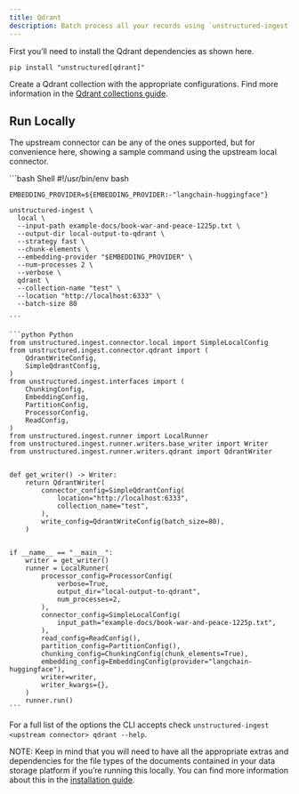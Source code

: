 ```yaml
---
title: Qdrant 
description: Batch process all your records using `unstructured-ingest` to store structured outputs and embeddings locally on your filesystem and upload those to a Qdrant collection.
---
```

First you’ll need to install the Qdrant dependencies as shown here.

```
pip install "unstructured[qdrant]"

```


Create a Qdrant collection with the appropriate configurations. Find more information in the [Qdrant collections guide](https://qdrant.tech/documentation/concepts/collections/).

## Run Locally

The upstream connector can be any of the ones supported, but for convenience here, showing a sample command using the upstream local connector.

<CodeGroup>
    ```bash Shell
    #!/usr/bin/env bash
    
    EMBEDDING_PROVIDER=${EMBEDDING_PROVIDER:-"langchain-huggingface"}
    
    unstructured-ingest \
      local \
      --input-path example-docs/book-war-and-peace-1225p.txt \
      --output-dir local-output-to-qdrant \
      --strategy fast \
      --chunk-elements \
      --embedding-provider "$EMBEDDING_PROVIDER" \
      --num-processes 2 \
      --verbose \
      qdrant \
      --collection-name "test" \
      --location "http://localhost:6333" \
      --batch-size 80
    
    ```
    
    ```python Python 
    from unstructured.ingest.connector.local import SimpleLocalConfig
    from unstructured.ingest.connector.qdrant import (
        QdrantWriteConfig,
        SimpleQdrantConfig,
    )
    from unstructured.ingest.interfaces import (
        ChunkingConfig,
        EmbeddingConfig,
        PartitionConfig,
        ProcessorConfig,
        ReadConfig,
    )
    from unstructured.ingest.runner import LocalRunner
    from unstructured.ingest.runner.writers.base_writer import Writer
    from unstructured.ingest.runner.writers.qdrant import QdrantWriter
    
    
    def get_writer() -> Writer:
        return QdrantWriter(
            connector_config=SimpleQdrantConfig(
                location="http://localhost:6333",
                collection_name="test",
            ),
            write_config=QdrantWriteConfig(batch_size=80),
        )
    
    
    if __name__ == "__main__":
        writer = get_writer()
        runner = LocalRunner(
            processor_config=ProcessorConfig(
                verbose=True,
                output_dir="local-output-to-qdrant",
                num_processes=2,
            ),
            connector_config=SimpleLocalConfig(
                input_path="example-docs/book-war-and-peace-1225p.txt",
            ),
            read_config=ReadConfig(),
            partition_config=PartitionConfig(),
            chunking_config=ChunkingConfig(chunk_elements=True),
            embedding_config=EmbeddingConfig(provider="langchain-huggingface"),
            writer=writer,
            writer_kwargs={},
        )
        runner.run()
    ```
</CodeGroup>



For a full list of the options the CLI accepts check `unstructured-ingest <upstream connector> qdrant --help`.

NOTE: Keep in mind that you will need to have all the appropriate extras and dependencies for the file types of the documents contained in your data storage platform if you’re running this locally. You can find more information about this in the [installation guide](/installation/overview).